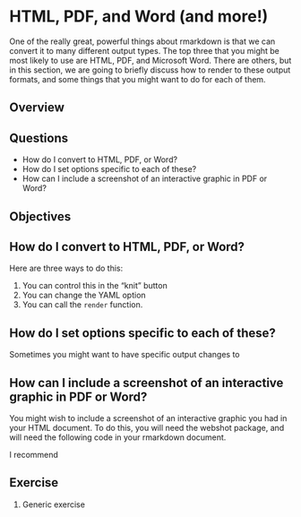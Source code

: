 # HTML, PDF, and Word (and more!)

One of the really great, powerful things about rmarkdown is that we can convert it to many different output types. The top three that you might be most likely to use are HTML, PDF, and Microsoft Word. There are others, but in this section, we are going to briefly discuss how to render to these output formats, and some things that you might want to do for each of them.

## Overview

## Questions

* How do I convert to HTML, PDF, or Word?
* How do I set options specific to each of these?
* How can I include a screenshot of an interactive graphic in PDF or Word?

## Objectives

## How do I convert to HTML, PDF, or Word?

Here are three ways to do this:

1. You can control this in the "knit" button
2. You can change the YAML option
3. You can call the `render` function.

## How do I set options specific to each of these?

Sometimes you might want to have specific output changes to 

## How can I include a screenshot of an interactive graphic in PDF or Word?

You might wish to include a screenshot of an interactive graphic you had in your HTML document. To do this, you will need the webshot package, and will need the following code in your rmarkdown document.

I recommend 


## Exercise {.exercise}

1. Generic exercise

